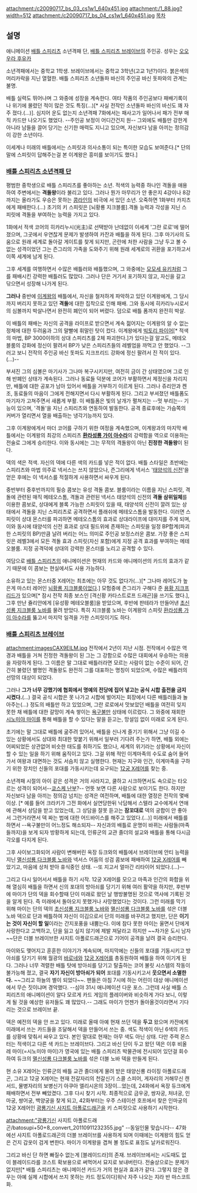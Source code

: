 attachment:/c20090717_bs_03_cs1w1_640x451.jpg
attachment:/1_88.jpg?width=512
attachment:/c20090717_bs_04_cs1w1_640x451.jpg
[[목차]]

== 설명 ==
애니메이션 [[배틀 스피리츠]] 소년격패 단, [[배틀 스피리츠 브레이브]]의 주인공. 성우는 [[오오우라 후유카]]

소년격패에서는 중학교 1학생. 브레이브에서는 중학교 3학년(고교 1년?)이다. 붉은색의 머리카락을 지닌 열혈한. 배틀 스피리츠 소년돌파 바신의 주인공 바신 돗파와의 관계는 불명.

배틀 실력도 뛰어나며 그 와중에 성장을 계속한다. 여타 작품의 주인공보다 패배기록이나 위기에 몰렸던 적이 많은 것도 특징(…)[* 사실 전작인 소년돌파 바신의 바신도 꽤 자주 졌다.(…)]. 심지어 운도 없는지 소년격패 7화에서는 패사고가 일어나서 패가 전부 매직 카드만 나오기도 했었다. --주인공 보정이 어디간건지 원-- 그외에도 배틀만 강한게 아니라 남들을 끌어 당기는 신기한 매력도 지니고 있으며, 자신보다 남을 아끼는 정의감이 강한 소년이다. 

이세계나 미래의 배틀에서는 스피릿과 의사소통이 되는 특이한 모습도 보여준다.[* 단의 말에 스피릿이 답해주는걸 본 이계왕은 흥미를 보이기도 했다.]

=== [[배틀 스피리츠 소년격패 단]] ===
평범한 중학생으로 배틀 스피리츠를 좋아하는 소년. 적색의 능력중 하나인 격돌을 애용하여 주변에서는 '''격돌왕'''이라 불리고 있다. 그러나 뭔가 마무리가 안 좋은지 4강이나 8강까지는 올라가도 우승은 못하는 [[콩라인]]의 비극에 서 있던 소년. 오죽하면 1화부터 카지츠에게 패배한다.(…) 초기의 키 스피릿은 [뇌황룡 지크블룸].격돌 능력과 각성을 지닌 스피릿에 격돌을 부여하는 능력을 가지고 있다.

1화에서 적색 코어의 히카리누시(光主)로 선택받아 난데없이 이세계 '그란 로로'에 떨어졌으며, 그곳에서 우연찮게 문제가 발생하여 카잔과 배틀을 하게 된다. 그후 마기사의 도움으로 원래 세계로 돌아갈 게이트를 찾게 되지만, 곤란에 처한 사람을 그냥 두고 볼 수 없는 성격이었던 그는 즌그리의 가족을 도와주기 위해 원래 세계로의 귀환을 포기하고서 이쪽 세계에 남게 된다. 

그후 세계를 여행하면서 수많은 배틀러와 배틀했으며, 그 와중에는 [[모모세 유키]]처럼 그를 패배시킨 강력한 배틀러도 많았다. 그러나 단은 거기서 포기하지 않고, 자신을 갈고 닦으면서 성장해 나가게 된다.

'''그러나''' 중반에 [[이계왕]]의 배틀에서, 자신을 철저하게 파악하고 있던 이계왕에게, 그 당시까지 버리지 못하고 있던 '''격돌'''에 대한 집착으로 인해 패배. 그와 동시에 히카리누시로서의 심볼까지 박살나면서 완전히 폐인이 되어 버렸다. 덤으로 배틀 폼까지 완전히 박살.

이 배틀의 패배는 자신의 공격을 라이프로 받으면서 계속 젊어지는 이계왕의 알 수 없는 정체에 대한 두려움과 그의 말빨에 휘말린 탓이 컸다. 이계왕에게 [[빅토리 파이어]][* 적색의 마법, BP 3000이하의 상대 스피리츠를 2체 파괴한다.]가 있다는걸 알고도, 메테오블룸의 강화에 정신이 팔려서 BP가 낮은 스피리츠들의 레벨업을 까먹고 안 했었다. --그러고 보니 전작의 주인공 바신 돗파도 지크프리드 강화에 정신 팔려서 진 적이 있다.(…)--

부셔진 그의 심볼은 마기사가 그나마 복구시키지만, 여전히 금이 간 상태였으며 그로 인해 반폐인 상태가 계속된다. 그러나 동료들 덕분에 코어가 부활하면서 제정신을 차리지만, 배틀에 대한 공포가 남아 있어서 배틀을 거부하기 이르게 된다. 그러나 쥬리안과 켄조, 동료들의 마음이 그에게 전해지면서 다시 부활하게 된다. 그리고 부셔졌던 배틀폼도 마기자가 고쳐주면서 새롭게 부활. 이 배틀폼은 빛의 날개가 펼쳐지는 --멋 부리는-- 기능이 있으며, '격돌'을 지닌 스피리츠와 연동하여 발동한다. 공격 종료후에는 가슴쪽의 커버가 열리면서 열을 배출하는 냉각기능까지 있다.

그후 이계왕에게서 마더 코어를 구하기 위한 여정을 계속했으며, 이계왕과의 마지막 배틀에서는 이계왕의 최강의 스피리츠 '''[[환라성룡 가이 아수라]]'''의 강력함을 역으로 이용하는 전술로 그에게 승리한다. 이와 동시에는 그는 무적의 격돌왕이 아닌 '''진정한 격돌왕'''이 된다.

덱의 색은 적색. 자신의 덱에 다른 색의 카드를 넣은 적이 없다. 배틀 스타일은 초반에는 스피리츠와 마법 의주로 넥서스는 쓰지 않았으나, 즌그리에게 넥서스 '[[태양석의 신전]]'을 얻은 후에는 이 넥서스를 적절하게 사용하면서 싸우게 된다. 

중반부터 중후반까지의 필승 콤보는 유성 격돌 콤보. 블룸이라는 이름을 지닌 스피릿, 격돌에 관련된 매직 메테오스톰, 격돌과 관련된 넥서스 태양석의 신전의 '''격돌 삼위일체'''를 이용한 콤보로, 상대에게 블록 가능한 스피릿이 있을 때, 태양석의 신전이 깔려 있는 상태에서 격돌을 지닌 스피리츠로 공격하면서 플래쉬에 메테오스톰을 발동한다. 이러면 스피릿이 상대 몬스터를 파괴하면 메테오스톰의 효과로 상대라이프에 대미지를 주게 되며, 이와 동시에 태양석의 신전 효과로 상대 필드위에 존재하는 스피릿을 일정 BP합계(파괴한 스피릿의 BP)만큼 날려 버리는 어느 의미로 주인공 보정스러운 콤보. 가장 좋은 스피릿은 레벨3에서 모든 격돌 효과 스피릿(자신 포함)에게 지정 공격 효과를 부여하는 메테오블룸. 지정 공격덕에 상대의 강력한 몬스터를 노리고 공격할 수 있다.

여담으로 [[배틀 스피리츠]]의 애니메이션은 현재의 카드와 애니메이션의 카드의 효과가 같기 때문에 이 콤보는 현실에서도 사용 가능하다.

소유하고 있는 몬스터중 X레어는 최초에는 아무 것도 없다가(…)[* 그나마 레어도가 높은게 마스터 레어인 [[뇌황룡 지크블룸]]이었다.] 모험중에 즌그리가 구해다 준 [[용황 지크프리드]]가 있으며[* 잠시 전작 최종 보스인 [격신황 카타스트로프 드래곤]을 쓰기도 했다.], 그후 만난 쥴리안에게 [유성황 메테오블룸]을 받았으며, 후반에 판테라가 만들어낸 [[초신성룡 지크블룸 노바]]를 물려 받았다. 특히 지크블룸 노바는 이계왕의 스피릿 [[환라성룡 가이 아수라]]를 뚫고서 마지막 일격을 가한 스피릿이기도 하다.

=== [[배틀 스피리츠 브레이브]] ===
attachment:imagesCAX9EILM.jpg
전작에서 2년이 지난 시점. 전작에서 수많은 역경과 배틀을 거쳐 진정한 격돌왕이 된 그는 그 강함으로 수많은 대회에서 우승하는 의용을 자랑하게 된다. 그 이름은 말 그대로 배틀러라면 모르는 사람이 없는 수준이 되어, 간간히 불렸던 별명인 격돌왕도 완전히 그를 대표하는 명칭이 되었으며, 수많은 배틀러의 선망의 대상이 되었다.

그러나 '''그가 너무 강했기에 협회에서 명예의 전당에 집어 넣고는 공식 시합 출전을 금지시켰다.'''(…) 결국 공식 시합은 못 나가고 시합에 벌어지는 회장에서 다른 배틀러들과 놀아주는(…) 정도의 배틀만 하고 있었으며, 그란 로로에서 맛보았던 배틀을 여전히 잊지 못한 채 배틀에 대한 갈망이 계속 쌓이는 [[욕구불만]] 상태에 이르렀다. 그 와중에 재회한 [[시노미야 마이]]를 통해 배틀을 할 수 있다는 말을 듣고는, 망설임 없이 미래로 오게 된다.

초기에는 말 그대로 배틀에 굶주려 있어서, 배틀을 신나게 즐기기 위해서 그냥 이길 수 있는 상황에서도 상대와 최대한 맞붙기 위해서 일부러 기다려 주는가 하면, 배틀 외에는 어찌되었든 상관없어 비슷한 태도를 취하기도 했으나, 세계의 위기라는 상황에서 자신이 할 수 있는 일을 하기 위해 움직이고 있다. 그걸 위해 적인 이계마족의 수도로 숨어 들어가서 여왕과 대면하는 것도 서슴치 않고 실행한다. 현재는 지구와 인간, 이계마족을 구하기 위한 장치인 신들의 포대를 가동시키는데 요구되는 [[12궁 X레어]]를 찾는 중. 

소년격패 시절의 아이 같은 성격은 거의 사라지고, 쿨하고 시크하면서도 속으로는 타오르는 성격이 되어서--[[쿄스케 난부]]?-- 언뜻 보면 다른 사람으로 보이기도 한다. 하지만 자신보다 남을 아끼는 정의감 넘치는 성격은 여전하며, 배틀에 대한 열정은 전작의 몇배이상. [* 예를 들어 크라키가 그전 화에서 실연당한뒤 낙담해서 스텔라 교수에게서 연애에 관해서 상담을 받고 있었는데, 그 상담을 잘못 듣고는 '''잠꼬대로''' 덱의 궁합이 안 좋아서 그런거라면서 덱 짜는 법에 대한 어드바이스를 해주고 있었다.(…)] 미래에서 배틀를 하면서 --욕구불만이 어느정도 해소되자-- 자신과의 배틀로 운명이 바뀌는 사람들(마족들까지)을 보게 되자 방황하게 되는데, 인류군의 교관 졸더의 설교와 배틀을 통해 다시금 각오를 다지게 된다.

그후 사이보그화되어 사람이 변해버린 옥장 듀크와의 배틀에서 브레이브에 안티 능력을 지닌 [[멸신성룡 다크블룸 노바]]와 넥서스 어둠의 성검 콤보에 패배하여 [[12궁 X레어]]를 빼았기고, 마음에 상처 받아 휴식중인 상태. --또 지고서 얼마간 리타이어 되었다.(…)--

그리고 다시 일어서서 배틀을 하기 시작. 12궁 X레어를 모으고 마족과 인간의 화합을 위해 열심히 배틀을 하면서 신의 포대의 방아쇠를 당기기 위해 여러 활약을 하지만, 후반부에 마이가 단의 덱을 회수할때 단이 미래로 왔던 날 행방불명된 것으로 역사에 기록된 것을 알게 된다. 즉 미래에서 돌아오지 못했거나 사망했었다는 것이다. 그런 미래를 막기 위해 마이는 단의 덱의 [[초신성룡 지크블룸 노바]]와 [[멸신성룡 다크블룸 노바]]를 섞은 더블 노바 덱으로 단과 배틀하여 자신이 이김으로서 단의 미래를 바꾸려고 했지만, 단은 '''이기는 것이 자신이 할 일'''이라는 간지포풍을 내뿜는다. 이에 참다 못한 마이는 울면서 단에게 사랑한다고 고백하고, 단을 잃고 싶지 않기에 제발 져달라고 하지만 ~~차가운 도시 남자~~단은 더블 브레이브한 사지트 아폴로드래곤으로 기어이 공격을 날려 결국 승리한다.

마이와도 맺어지고 훈훈한 이야기가 계속되며, 마지막에는 신들의 포대를 기동시키고 방아쇠를 당기기 위해 월광의 [[바로네]]와 [[12궁 X레어]]를 총동원하여 배틀을 하여 이기게 된다. 그러나 너무 격렬한 배틀 탓에 방아쇠를 당기고 탈출하는 코어 불릿 시스템의 작동이 불가능해 졌고, 결국 '''자기 자신이 방아쇠가 되어''' 포대를 기동시키고서 '''웃으면서 소멸한다.''' ~~그리고 하늘의 별이 되었다~~. 팬들은 아침 7시에 하는 어린이 대상 애니메이션에서 무슨 짓이냐며 경악했다. --심야 31시 애니메이션 다운 포스. 그런데 사실 배틀 스피리츠의 애니메이션이 알다 모르게 카드 게임의 플레이버와 비슷하게 가다 보니, 이렇게 될 것을 예상한 유저들도 꽤 많았다.-- 그래도 마이가 언젠가 돌아올것이라면서 기다리는 것으로 브레이브 끝.

덱은 예전의 덱을 안 쓰고 있다. 미래로 올때 아예 현재 쓰던 덱을 '''두고''' 왔으며 카잔에게 미래에서 쓰는 카드들을 조달해서 덱을 만들어서 쓰는 중. 색도 적색이 아닌 6색의 카드를 상황에 맞춰서 싸우고 있다. 본인 말대로 현재는 아무 색도 아닌 상태. 다만 주력 몬스터는 적색이고 다른 색 카드는 브레이브다. 그리고 바신 단이 두고 왔던 덱은 이후 비올레 마이(=시노미야 마이)가 영국에 있는 배틀 스피리츠 박물관에 전시되어 있던걸 회수하여 듀크의 [[멸신성룡 다크블룸 노바]]를 섞은 더블 노바 덱을 만들게 된다.

현 소유 X레어는 인류군의 배틀 교관 졸더에게 물려 받은 태양신룡 라이징 아폴로드래곤, 그리고 12궁 X레어는 현재 전갈자리의 천갈신기 스콜 스피어, 게자리의 거해무신 캔서드, 물병자리의 보병신기 아쿠아 엘리시온의 3장이…었는데, 24화에서 옥장 듀크에게 패배하면서 전부 빼았겼다. 그후 다시 찾기 시작. 최종적으로 금우궁, 쌍자궁, 처녀궁, 인마궁, 쌍어궁, 백양궁을 찾게 되고, 42화부터는 우주 스테이션 호프에서 찾은 인마궁의 12궁 X레어인 [[광룡기신 사지트 아폴로드래곤]]을 키 스피릿으로 사용하기 시작한다. 

attachment:"광룡기신 사지트 아폴로드래곤/batosupi+50+8_convert_20110911232355.jpg" 
--동일인물 맞습니다--
47화에선 사지트 아폴로드래곤의 더블 브레이브를 사용하게 되며 이때에는 이계왕의 힘도 얻은 건지 갑옷이 검게 변한다. 마이가 이계왕을 겹쳐 볼 정도로 표정도 날카로워진다. 

그리고 바신 단 하면 빠질수 없는게 [블레이드라]의 존재. 브레이브에서는 시도때도 없이 블레이드라를 코스트 확보용으로 써먹어서 묘지로 보내버린다. 전술상으로는 문제가 없지만[* 배틀 스피리츠는 애니메이션 카드가 거의 현실과 효과가 같다. 그렇지 않은 경우는 아예 실제 시합에서 쓰지 못하는 카드 정도이다]워낙 자주 나오는 지라 반 마스코트화.
